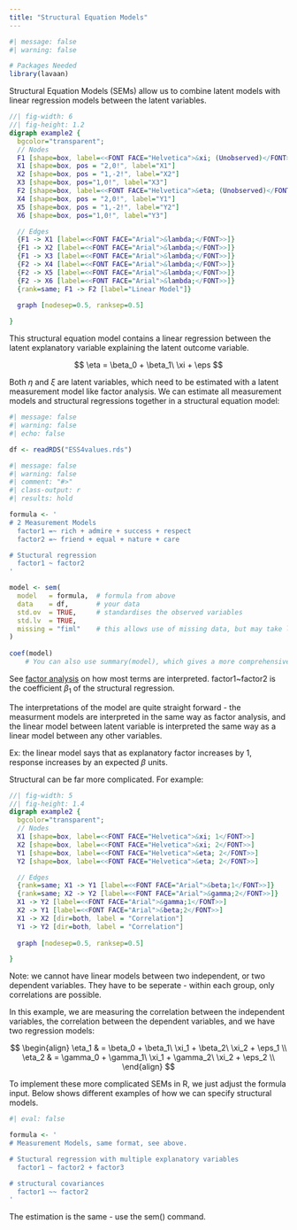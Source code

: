 ```yaml
---
title: "Structural Equation Models"
---
```


```r
#| message: false
#| warning: false

# Packages Needed
library(lavaan)
```

Structural Equation Models (SEMs) allow us to combine latent models with linear regression models between the latent variables.

::: center-graph
```dot
//| fig-width: 6
//| fig-height: 1.2
digraph example2 {
  bgcolor="transparent";
  // Nodes
  F1 [shape=box, label=<<FONT FACE="Helvetica">&xi; (Unobserved)</FONT>>]
  X1 [shape=box, pos = "2,0!", label="X1"]
  X2 [shape=box, pos = "1,-2!", label="X2"]
  X3 [shape=box, pos="1,0!", label="X3"]
  F2 [shape=box, label=<<FONT FACE="Helvetica">&eta; (Unobserved)</FONT>>]
  X4 [shape=box, pos = "2,0!", label="Y1"]
  X5 [shape=box, pos = "1,-2!", label="Y2"]
  X6 [shape=box, pos="1,0!", label="Y3"]

  // Edges
  {F1 -> X1 [label=<<FONT FACE="Arial">&lambda;</FONT>>]}
  {F1 -> X2 [label=<<FONT FACE="Arial">&lambda;</FONT>>]}
  {F1 -> X3 [label=<<FONT FACE="Arial">&lambda;</FONT>>]}
  {F2 -> X4 [label=<<FONT FACE="Arial">&lambda;</FONT>>]}
  {F2 -> X5 [label=<<FONT FACE="Arial">&lambda;</FONT>>]}
  {F2 -> X6 [label=<<FONT FACE="Arial">&lambda;</FONT>>]}
  {rank=same; F1 -> F2 [label="Linear Model"]}
  
  graph [nodesep=0.5, ranksep=0.5]

}
```
:::

This structural equation model contains a linear regression between the latent explanatory variable explaining the latent outcome variable.

$$
\eta = \beta_0 + \beta_1\ \xi + \eps
$$

Both $\eta$ and $\xi$ are latent variables, which need to be estimated with a latent measurement model like factor analysis. We can estimate all measurement models and structural regressions together in a structural equation model:

```r
#| message: false
#| warning: false
#| echo: false

df <- readRDS("ESS4values.rds")
```

```r
#| message: false
#| warning: false
#| comment: "#>"
#| class-output: r
#| results: hold

formula <- '
# 2 Measurement Models
  factor1 =~ rich + admire + success + respect
  factor2 =~ friend + equal + nature + care

# Stuctural regression
  factor1 ~ factor2
'

model <- sem(
  model   = formula,  # formula from above
  data    = df,       # your data
  std.ov  = TRUE,     # standardises the observed variables
  std.lv  = TRUE,
  missing = "fiml"    # this allows use of missing data, but may take longer
)
      
coef(model)
    # You can also use summary(model), which gives a more comprehensive output
```

::: small
See [factor analysis](factor.qmd) on how most terms are interpreted. factor1\~factor2 is the coefficient $\beta_1$ of the structural regression.
:::

The interpretations of the model are quite straight forward - the measurment models are interpreted in the same way as factor analysis, and the linear model between latent variable is interpreted the same way as a linear model between any other variables.

::: small
Ex: the linear model says that as explanatory factor increases by 1, response increases by an expected $\beta$ units.
:::

Structural can be far more complicated. For example:

::: center-graph
```dot
//| fig-width: 5
//| fig-height: 1.4
digraph example2 {
  bgcolor="transparent";
  // Nodes
  X1 [shape=box, label=<<FONT FACE="Helvetica">&xi; 1</FONT>>]
  X2 [shape=box, label=<<FONT FACE="Helvetica">&xi; 2</FONT>>]
  Y1 [shape=box, label=<<FONT FACE="Helvetica">&eta; 2</FONT>>]
  Y2 [shape=box, label=<<FONT FACE="Helvetica">&eta; 2</FONT>>]

  // Edges
  {rank=same; X1 -> Y1 [label=<<FONT FACE="Arial">&beta;1</FONT>>]}
  {rank=same; X2 -> Y2 [label=<<FONT FACE="Arial">&gamma;2</FONT>>]}
  X1 -> Y2 [label=<<FONT FACE="Arial">&gamma;1</FONT>>]
  X2 -> Y1 [label=<<FONT FACE="Arial">&beta;2</FONT>>]
  X1 -> X2 [dir=both, label = "Correlation"]
  Y1 -> Y2 [dir=both, label = "Correlation"]
  
  graph [nodesep=0.5, ranksep=0.5]

}
```
:::

::: small
Note: we cannot have linear models between two independent, or two dependent variables. They have to be seperate - within each group, only correlations are possible.
:::

In this example, we are measuring the correlation between the independent variables, the correlation between the dependent variables, and we have two regression models:

$$
\begin{align}
\eta_1 & = \beta_0 + \beta_1\ \xi_1 + \beta_2\ \xi_2 + \eps_1 \\
\eta_2 & = \gamma_0 + \gamma_1\ \xi_1 + \gamma_2\ \xi_2 + \eps_2 \\
\end{align}
$$

To implement these more complicated SEMs in R, we just adjust the formula input. Below shows different examples of how we can specify structural models.

```r
#| eval: false

formula <- '
# Measurement Models, same format, see above.

# Stuctural regression with multiple explanatory variables
  factor1 ~ factor2 + factor3

# structural covariances
  factor1 ~~ factor2
'

```

::: small
The estimation is the same - use the sem() command.
:::
